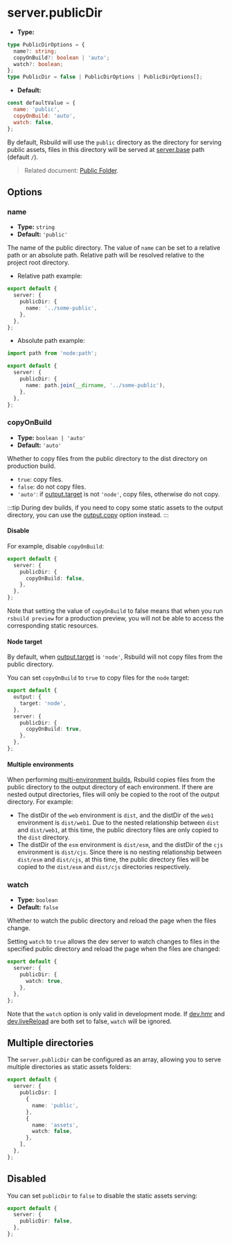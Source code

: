 # server.publicDir

- **Type:**

```ts
type PublicDirOptions = {
  name?: string;
  copyOnBuild?: boolean | 'auto';
  watch?: boolean;
};
type PublicDir = false | PublicDirOptions | PublicDirOptions[];
```

- **Default:**

```js
const defaultValue = {
  name: 'public',
  copyOnBuild: 'auto',
  watch: false,
};
```

By default, Rsbuild will use the `public` directory as the directory for serving public assets, files in this directory will be served at [server.base](/config/server/base) path (default `/`).

> Related document: [Public Folder](/guide/basic/static-assets#public-folder).

## Options

### name

- **Type:** `string`
- **Default:** `'public'`

The name of the public directory. The value of `name` can be set to a relative path or an absolute path. Relative path will be resolved relative to the project root directory.

- Relative path example:

```ts
export default {
  server: {
    publicDir: {
      name: '../some-public',
    },
  },
};
```

- Absolute path example:

```ts
import path from 'node:path';

export default {
  server: {
    publicDir: {
      name: path.join(__dirname, '../some-public'),
    },
  },
};
```

### copyOnBuild

- **Type:** `boolean | 'auto'`
- **Default:** `'auto'`

Whether to copy files from the public directory to the dist directory on production build.

- `true`: copy files.
- `false`: do not copy files.
- `'auto'`: if [output.target](/config/output/target) is not `'node'`, copy files, otherwise do not copy.

:::tip
During dev builds, if you need to copy some static assets to the output directory, you can use the [output.copy](/config/output/copy) option instead.
:::

#### Disable

For example, disable `copyOnBuild`:

```ts
export default {
  server: {
    publicDir: {
      copyOnBuild: false,
    },
  },
};
```

Note that setting the value of `copyOnBuild` to false means that when you run `rsbuild preview` for a production preview, you will not be able to access the corresponding static resources.

#### Node target

By default, when [output.target](/config/output/target) is `'node'`, Rsbuild will not copy files from the public directory.

You can set `copyOnBuild` to `true` to copy files for the `node` target:

```ts
export default {
  output: {
    target: 'node',
  },
  server: {
    publicDir: {
      copyOnBuild: true,
    },
  },
};
```

#### Multiple environments

When performing [multi-environment builds](/guide/advanced/environments), Rsbuild copies files from the public directory to the output directory of each environment. If there are nested output directories, files will only be copied to the root of the output directory. For example:

- The distDir of the `web` environment is `dist`, and the distDir of the `web1` environment is `dist/web1`. Due to the nested relationship between `dist` and `dist/web1`, at this time, the public directory files are only copied to the `dist` directory.
- The distDir of the `esm` environment is `dist/esm`, and the distDir of the `cjs` environment is `dist/cjs`. Since there is no nesting relationship between `dist/esm` and `dist/cjs`, at this time, the public directory files will be copied to the `dist/esm` and `dist/cjs` directories respectively.

### watch

- **Type:** `boolean`
- **Default:** `false`

Whether to watch the public directory and reload the page when the files change.

Setting `watch` to `true` allows the dev server to watch changes to files in the specified public directory and reload the page when the files are changed:

```ts
export default {
  server: {
    publicDir: {
      watch: true,
    },
  },
};
```

Note that the `watch` option is only valid in development mode. If [dev.hmr](/config/dev/hmr) and [dev.liveReload](/config/dev/live-reload) are both set to false, `watch` will be ignored.

## Multiple directories

The `server.publicDir` can be configured as an array, allowing you to serve multiple directories as static assets folders:

```ts
export default {
  server: {
    publicDir: [
      {
        name: 'public',
      },
      {
        name: 'assets',
        watch: false,
      },
    ],
  },
};
```

## Disabled

You can set `publicDir` to `false` to disable the static assets serving:

```ts
export default {
  server: {
    publicDir: false,
  },
};
```
